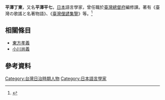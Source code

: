 {{japanese|image=|japanese=平沢 丁東|kana=ひらざわ てど|romaji=Hirazawa Tedo|kyujitai=平澤 丁東}}

'''平澤丁東'''，又名'''平澤平七'''，[[日本|日本]]語言學家，曾任職於[[臺灣總督府|臺灣總督府]]編修課。著有《臺灣の歌謠と名著物語》、《[[臺灣俚諺集覽|臺灣俚諺集覽]]》等。<ref>{{Cite web |url=http://memory.ncl.edu.tw/tm_cgi/hypage.cgi?HYPAGE=toolbox_figure_detail.hpg&project_id=twpeop&dtd_id=15&subject_name=%E8%87%BA%E7%81%A3%E6%AD%B7%E5%8F%B2%E4%BA%BA%E7%89%A9%E5%B0%8F%E5%82%B3--%E6%98%8E%E6%B8%85%E6%9A%A8%E6%97%A5%E6%93%9A%E6%99%82%E6%9C%9F&subject_url=toolbox_figure.hpg&xml_id=0000293157&who=%E5%B9%B3%E6%BE%A4%E4%B8%81%E6%9D%B1 |title=平澤丁東－臺灣歷史人物小傳 |access-date=2022-03-18 |archive-date=2019-09-14 |archive-url=https://web.archive.org/web/20190914182251/http://memory.ncl.edu.tw/tm_cgi/hypage.cgi?HYPAGE=toolbox_figure_detail.hpg&project_id=twpeop&dtd_id=15&subject_name=%E8%87%BA%E7%81%A3%E6%AD%B7%E5%8F%B2%E4%BA%BA%E7%89%A9%E5%B0%8F%E5%82%B3--%E6%98%8E%E6%B8%85%E6%9A%A8%E6%97%A5%E6%93%9A%E6%99%82%E6%9C%9F&subject_url=toolbox_figure.hpg&xml_id=0000293157&who=%E5%B9%B3%E6%BE%A4%E4%B8%81%E6%9D%B1 |dead-url=no }}</ref>

==相關條目==
*[[東方孝義|東方孝義]]
*[[小川尚義|小川尚義]]

==參考資料==
{{reflist}}
{{TW-bio-stub}}
[[Category:台灣日治時期人物|Category:台灣日治時期人物]]
[[Category:日本語言學家|Category:日本語言學家]]